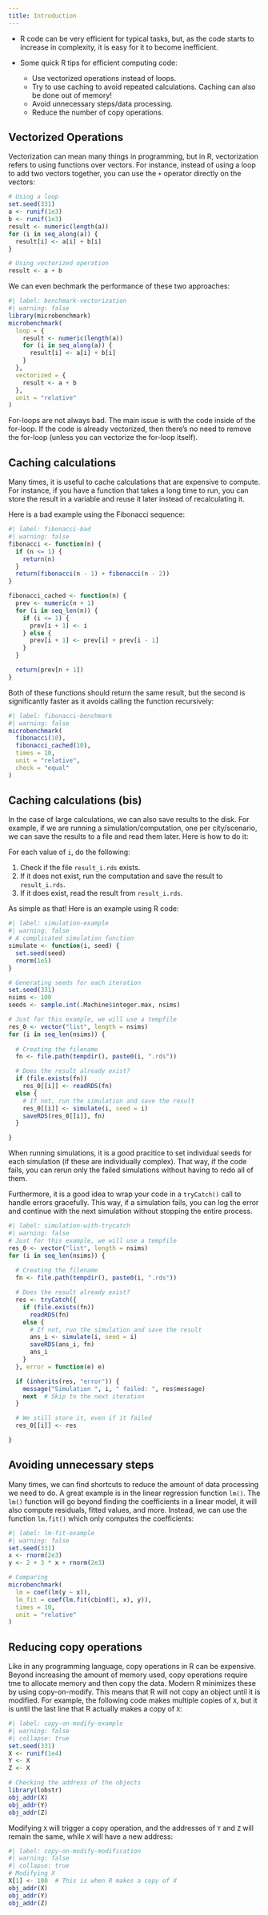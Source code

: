 ```yaml
---
title: Introduction
---
```


- R code can be very efficient for typical tasks, but, as the code starts to increase in complexity, it is easy for it to become inefficient.

- Some quick R tips for efficient computing code:

  - Use vectorized operations instead of loops.
  - Try to use caching to avoid repeated calculations. Caching can also be done out of memory!
  - Avoid unnecessary steps/data processing.
  - Reduce the number of copy operations.

## Vectorized Operations

Vectorization can mean many things in programming, but in R, vectorization refers to using functions over vectors. For instance, instead of using a loop to add two vectors together, you can use the `+` operator directly on the vectors:

```r
# Using a loop
set.seed(331)
a <- runif(1e3)
b <- runif(1e3)
result <- numeric(length(a))
for (i in seq_along(a)) {
  result[i] <- a[i] + b[i]
}

# Using vectorized operation
result <- a + b
```

We can even bechmark the performance of these two approaches:

```r
#| label: benchmark-vectorization
#| warning: false
library(microbenchmark)
microbenchmark(
  loop = {
    result <- numeric(length(a))
    for (i in seq_along(a)) {
      result[i] <- a[i] + b[i]
    }
  },
  vectorized = {
    result <- a + b
  },
  unit = "relative"
)
```

::: {.callout-tip}
For-loops are not always bad. The main issue is with the code inside of the for-loop. If the code is already vectorized, then there's no need to remove the for-loop (unless you can vectorize the for-loop itself).
:::

## Caching calculations

Many times, it is useful to cache calculations that are expensive to compute. For instance, if you have a function that takes a long time to run, you can store the result in a variable and reuse it later instead of recalculating it.

Here is a bad example using the Fibonacci sequence:

```r
#| label: fibonacci-bad
#| warning: false
fibonacci <- function(n) {
  if (n <= 1) {
    return(n)
  }
  return(fibonacci(n - 1) + fibonacci(n - 2))
}

fibonacci_cached <- function(n) {
  prev <- numeric(n + 1)
  for (i in seq_len(n)) {
    if (i <= 1) {
      prev[i + 1] <- i
    } else {
      prev[i + 1] <- prev[i] + prev[i - 1]
    }
  }

  return(prev[n + 1])
}
```

Both of these functions should return the same result, but the second is significantly faster as it avoids calling the function recursively:

```r
#| label: fibonacci-benchmark
#| warning: false
microbenchmark(
  fibonacci(10),
  fibonacci_cached(10),
  times = 10,
  unit = "relative",
  check = "equal"
)
```

## Caching calculations (bis)

In the case of large calculations, we can also save results to the disk. For example, if we are running a simulation/computation, one per city/scenario, we can save the results to a file and read them later. Here is how to do it:

For each value of `i`, do the following:

1. Check if the file `result_i.rds` exists.
2. If it does not exist, run the computation and save the result to `result_i.rds`.
3. If it does exist, read the result from `result_i.rds`.

As simple as that! Here is an example using R code:

```r
#| label: simulation-example
#| warning: false
# A complicated simulation function
simulate <- function(i, seed) {
  set.seed(seed)
  rnorm(1e5)
}

# Generating seeds for each iteration
set.seed(331)
nsims <- 100
seeds <- sample.int(.Machine$integer.max, nsims)

# Just for this example, we will use a tempfile
res_0 <- vector("list", length = nsims)
for (i in seq_len(nsims)) {
  
  # Creating the filename
  fn <- file.path(tempdir(), paste0(i, ".rds"))

  # Does the result already exist?
  if (file.exists(fn))
    res_0[[i]] <- readRDS(fn)
  else {
    # If not, run the simulation and save the result
    res_0[[i]] <- simulate(i, seed = i)
    saveRDS(res_0[[i]], fn)
  }

}
```

::: {.callout-tip}
When running simulations, it is a good pracitice to set individual seeds for each simulation (if these are individually complex). That way, if the code fails, you can rerun only the failed simulations without having to redo all of them.
:::

Furthermore, it is a good idea to wrap your code in a `tryCatch()` call to handle errors gracefully. This way, if a simulation fails, you can log the error and continue with the next simulation without stopping the entire process.

```r
#| label: simulation-with-trycatch
#| warning: false
# Just for this example, we will use a tempfile
res_0 <- vector("list", length = nsims)
for (i in seq_len(nsims)) {
  
  # Creating the filename
  fn <- file.path(tempdir(), paste0(i, ".rds"))

  # Does the result already exist?
  res <- tryCatch({
    if (file.exists(fn))
      readRDS(fn)
    else {
      # If not, run the simulation and save the result
      ans_i <- simulate(i, seed = i)
      saveRDS(ans_i, fn)
      ans_i
    }
  }, error = function(e) e)

  if (inherits(res, "error")) {
    message("Simulation ", i, " failed: ", res$message)
    next  # Skip to the next iteration
  }

  # We still store it, even if it failed
  res_0[[i]] <- res

}
```

## Avoiding unnecessary steps

Many times, we can find shortcuts to reduce the amount of data processing we need to do. A great example is in the linear regression function `lm()`. The `lm()` function will go beyond finding the coefficients in a linear model, it will also compute residuals, fitted values, and more. Instead, we can use the function `lm.fit()` which only computes the coefficients:

```r
#| label: lm-fit-example
#| warning: false
set.seed(331)
x <- rnorm(2e3)
y <- 2 + 3 * x + rnorm(2e3)

# Comparing
microbenchmark(
  lm = coef(lm(y ~ x)),
  lm_fit = coef(lm.fit(cbind(1, x), y)),
  times = 10,
  unit = "relative"
)
```

## Reducing copy operations

Like in any programming language, copy operations in R can be expensive. Beyond increasing the amount of memory used, copy operations require tme to allocate memory and then copy the data. Modern R minimizes these by using copy-on-modify. This means that R will not copy an object until it is modified. For example, the following code makes multiple copies of `X`, but it is until the last line that R actually makes a copy of `X`:

```r
#| label: copy-on-modify-example
#| warning: false
#| collapse: true
set.seed(331)
X <- runif(1e4)
Y <- X
Z <- X

# Checking the address of the objects
library(lobstr)
obj_addr(X)
obj_addr(Y)
obj_addr(Z)
```

Modifying `X` will trigger a copy operation, and the addresses of `Y` and `Z` will remain the same, while `X` will have a new address:

```r
#| label: copy-on-modify-modification
#| warning: false
#| collapse: true
# Modifying X
X[1] <- 100  # This is when R makes a copy of X
obj_addr(X)
obj_addr(Y)
obj_addr(Z)
```
